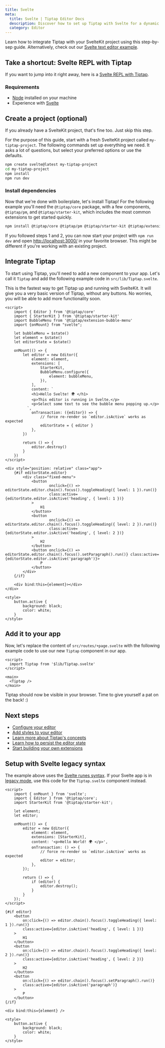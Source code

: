 ```yaml
---
title: Svelte
meta:
  title: Svelte | Tiptap Editor Docs
  description: Discover how to set up Tiptap with Svelte for a dynamic rich text editing experience. Follow our detailed guide in our docs!
  category: Editor
---
```


Learn how to integrate Tiptap with your SvelteKit project using this step-by-sep guide. Alternatively, check out our [Svelte text editor example](/examples/basics/default-text-editor).

## Take a shortcut: Svelte REPL with Tiptap

If you want to jump into it right away, here is a [Svelte REPL with Tiptap](https://svelte.dev/playground/66be82691d304dc981502659e93f8b92).

### Requirements

- [Node](https://nodejs.org/en/download/) installed on your machine
- Experience with [Svelte](https://svelte.dev/docs#getting-started)

## Create a project (optional)

If you already have a SvelteKit project, that's fine too. Just skip this step.

For the purpose of this guide, start with a fresh SvelteKit project called `my-tiptap-project`. The following commands set up everything we need. It asks a lot of questions, but select your preferred options or use the defaults.

```bash
npm create svelte@latest my-tiptap-project
cd my-tiptap-project
npm install
npm run dev
```

### Install dependencies

Now that we're done with boilerplate, let's install Tiptap! For the following example you'll need the `@tiptap/core` package, with a few components, `@tiptap/pm`, and `@tiptap/starter-kit`, which includes the most common extensions to get started quickly.

```bash
npm install @tiptap/core @tiptap/pm @tiptap/starter-kit @tiptap/extension-bubble-menu
```

If you followed steps 1 and 2, you can now start your project with `npm run dev` and open [http://localhost:3000/](http://localhost:3000/) in your favorite browser. This might be different if you're working with an existing project.

## Integrate Tiptap

To start using Tiptap, you'll need to add a new component to your app. Let's call it `Tiptap` and add the following example code in `src/lib/Tiptap.svelte`.

This is the fastest way to get Tiptap up and running with SvelteKit. It will give you a very basic version of Tiptap, without any buttons. No worries, you will be able to add more functionality soon.

```svelte
<script>
    import { Editor } from '@tiptap/core'
    import { StarterKit } from '@tiptap/starter-kit'
    import BubbleMenu from '@tiptap/extension-bubble-menu'
    import {onMount} from "svelte";

    let bubbleMenu = $state()
    let element = $state()
    let editorState = $state()

    onMount(() => {
        let editor = new Editor({
            element: element,
            extensions: [
                StarterKit,
                BubbleMenu.configure({
                    element: bubbleMenu,
                }),
            ],
            content: `
            <h1>Hello Svelte! 🌍️ </h1>
            <p>This editor is running in Svelte.</p>
            <p>Select some text to see the bubble menu popping up.</p>
          `,
            onTransaction: ({editor}) => {
                // force re-render so `editor.isActive` works as expected
                editorState = { editor }
            },
        })

        return () => {
            editor.destroy()
        }
    })
</script>

<div style="position: relative" class="app">
    {#if editorState.editor}
        <div class="fixed-menu">
            <button
                    onclick={() => editorState.editor.chain().focus().toggleHeading({ level: 1 }).run()}
                    class:active={editorState.editor.isActive('heading', { level: 1 })}
            >
                H1
            </button>
            <button
                    onclick={() => editorState.editor.chain().focus().toggleHeading({ level: 2 }).run()}
                    class:active={editorState.editor.isActive('heading', { level: 2 })}
            >
                H2
            </button>
            <button onclick={() => editorState.editor.chain().focus().setParagraph().run()} class:active={editorState.editor.isActive('paragraph')}>
                P
            </button>
        </div>
    {/if}

    <div bind:this={element}></div>
</div>

<style>
    button.active {
        background: black;
        color: white;
    }
</style>

```



## Add it to your app

Now, let's replace the content of `src/routes/+page.svelte` with the following example code to use our new `Tiptap` component in our app.

```svelte
<script>
  import Tiptap from '$lib/Tiptap.svelte'
</script>

<main>
  <Tiptap />
</main>
```

Tiptap should now be visible in your browser. Time to give yourself a pat on the back! :)

## Next steps

- [Configure your editor](/editor/getting-started/configure)
- [Add styles to your editor](/editor/getting-started/style-editor)
- [Learn more about Tiptap's concepts](/editor/core-concepts/introduction)
- [Learn how to persist the editor state](/editor/core-concepts/persistence)
- [Start building your own extensions](/editor/extensions/custom-extensions)

## Setup with Svelte legacy syntax

The example above uses the [Svelte runes syntax](https://svelte.dev/docs/svelte/what-are-runes). If your Svelte app is in [legacy mode](https://svelte.dev/docs/svelte/legacy-let), use this code for the `Tiptap.svelte` component instead.

```svelte
<script>
	import { onMount } from 'svelte';
	import { Editor } from '@tiptap/core';
	import StarterKit from '@tiptap/starter-kit';

	let element;
	let editor;

	onMount(() => {
		editor = new Editor({
			element: element,
			extensions: [StarterKit],
			content: '<p>Hello World! 🌍️ </p>',
			onTransaction: () => {
				// force re-render so `editor.isActive` works as expected
				editor = editor;
			},
		});

        return () => {
			if (editor) {
				editor.destroy();
			}
		}
	});
</script>

{#if editor}
	<button
		on:click={() => editor.chain().focus().toggleHeading({ level: 1 }).run()}
		class:active={editor.isActive('heading', { level: 1 })}
	>
		H1
	</button>
	<button
		on:click={() => editor.chain().focus().toggleHeading({ level: 2 }).run()}
		class:active={editor.isActive('heading', { level: 2 })}
	>
		H2
	</button>
	<button
		on:click={() => editor.chain().focus().setParagraph().run()}
		class:active={editor.isActive('paragraph')}
	>
		P
	</button>
{/if}

<div bind:this={element} />

<style>
	button.active {
		background: black;
		color: white;
	}
</style>
```
